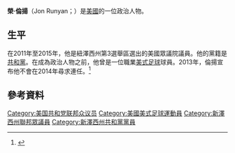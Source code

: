 '''榮·倫揚'''（Jon Runyan；{{bd|1973年|11月27日}}）是[[美國|美國]]的一位政治人物。

==生平==
在2011年至2015年，他是紐澤西州第3選舉區選出的美國眾議院議員。他的黨籍是[[共和黨_(美國)|共和黨]]。在成為政治人物之前，他曾是一位職業[[美式足球|美式足球]]球員。2013年，倫揚宣布他不會在2014年尋求連任。<ref name="New Jersey On-Line">{{cite news| url=http://www.nj.com/politics/index.ssf/2013/11/sources_jon_runyan_wont_seek_re-election_to_congress_in_2014.html| title=John Runyan won't seek re-election to Congress in 2014| work=New Jersey On-Line| date=2013-11-06| accessdate=2013-11-06| archive-date=2013-11-09| archive-url=https://web.archive.org/web/20131109013631/http://www.nj.com/politics/index.ssf/2013/11/sources_jon_runyan_wont_seek_re-election_to_congress_in_2014.html| dead-url=no}}</ref>

== 參考資料 ==
{{reflist}}

{{Authority control}}

{{DEFAULTSORT:Runyan, Jon}}
[[Category:美国共和党联邦众议员|Category:美国共和党联邦众议员]]
[[Category:美國美式足球運動員|Category:美國美式足球運動員]]
[[Category:新澤西州聯邦眾議員|Category:新澤西州聯邦眾議員]]
[[Category:新澤西州共和黨黨員|Category:新澤西州共和黨黨員]]
